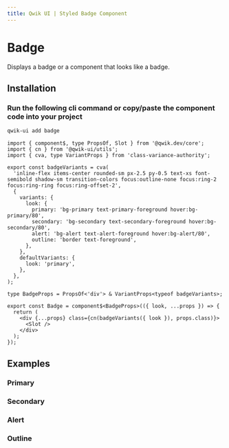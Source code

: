 ```yaml
---
title: Qwik UI | Styled Badge Component
---
```



<StatusBanner status={statusByComponent.styled.Badge} />

# Badge

Displays a badge or a component that looks like a badge.

## Installation

### Run the following cli command or copy/paste the component code into your project

```sh
qwik-ui add badge
```

```tsx
import { component$, type PropsOf, Slot } from '@qwik.dev/core';
import { cn } from '@qwik-ui/utils';
import { cva, type VariantProps } from 'class-variance-authority';

export const badgeVariants = cva(
  'inline-flex items-center rounded-sm px-2.5 py-0.5 text-xs font-semibold shadow-sm transition-colors focus:outline-none focus:ring-2 focus:ring-ring focus:ring-offset-2',
  {
    variants: {
      look: {
        primary: 'bg-primary text-primary-foreground hover:bg-primary/80',
        secondary: 'bg-secondary text-secondary-foreground hover:bg-secondary/80',
        alert: 'bg-alert text-alert-foreground hover:bg-alert/80',
        outline: 'border text-foreground',
      },
    },
    defaultVariants: {
      look: 'primary',
    },
  },
);

type BadgeProps = PropsOf<'div'> & VariantProps<typeof badgeVariants>;

export const Badge = component$<BadgeProps>(({ look, ...props }) => {
  return (
    <div {...props} class={cn(badgeVariants({ look }), props.class)}>
      <Slot />
    </div>
  );
});
```

## Examples

### Primary

<Showcase name="primary" vertical />

### Secondary

<Showcase name="secondary" vertical />

### Alert

<Showcase name="alert" vertical />

### Outline

<Showcase name="outline" vertical />
